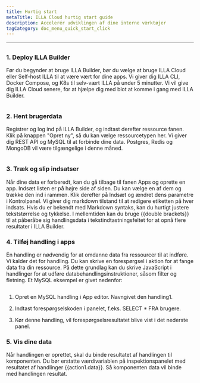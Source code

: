 ```yaml
---
title: Hurtig start
metaTitle: ILLA Cloud hurtig start guide
description: Accelerér udviklingen af dine interne værktøjer
tagCategory: doc_menu_quick_start_click
---
```


* * *

## <Heading hidden>Oversigt</Heading>

### 1.  Deploy ILLA Builder

Før du begynder at bruge ILLA Builder, bør du vælge at bruge ILLA Cloud eller Self-host ILLA til at være vært for dine apps. Vi giver dig ILLA CLI, Docker Compose, og K8s til selv-vært ILLA på under 5 minutter. Vi vil give dig ILLA Cloud senere, for at hjælpe dig med blot at komme i gang med ILLA Builder.

<img
  src='https://cdn.illacloud.com/official-website/img/docs/qs_e_1.png'
  alt=""
/>

### 2.  Hent brugerdata

Registrer og log ind på ILLA Builder, og indtast derefter ressource fanen. Klik på knappen "Opret ny", så du kan vælge ressourcetypen her. Vi giver dig REST API og MySQL til at forbinde dine data. Postgres, Redis og MongoDB vil være tilgængelige i denne måned.

<img
  src='https://cdn.illacloud.com/official-website/img/docs/qs_e_2.png'
  alt=""
/>

### 3.  Træk og slip indsatser

Når dine data er forberedt, kan du gå tilbage til fanen Apps og oprette en app. Indsæt listen er på højre side af siden. Du kan vælge en af dem og trække den ind i rammen. Klik derefter på Indsæt og ændret dens parametre i Kontrolpanel. Vi giver dig markdown tilstand til at redigere etiketten på hver indsats. Hvis du er bekendt med Markdown syntaks, kan du hurtigt justere tekststørrelse og tykkelse. I mellemtiden kan du bruge {{double brackets}} til at påberåbe sig handlingsdata i tekstindtastningsfeltet for at opnå flere resultater i ILLA Builder.

### 4.  Tilføj handling i apps

En handling er nødvendig for at omdanne data fra ressourcer til at indføre. Vi kalder det for handling. Du kan skrive en forespørgsel i aktion for at fange data fra din ressource. På dette grundlag kan du skrive JavaScript i handlinger for at udføre databehandlingsinstruktioner, såsom filter og fletning. Et MySQL eksempel er givet nedenfor:

<img
  src='https://cdn.illacloud.com/official-website/img/docs/qs_e_3.png'
  alt=""
/>

1.  Opret en MySQL handling i App editor. Navngivet den handling1.

2.  Indtast forespørgselskoden i panelet, f.eks. SELECT \* FRA brugere.

3.  Kør denne handling, vil forespørgselsresultatet blive vist i det nederste panel.

### 5.  Vis dine data

Når handlingen er oprettet, skal du binde resultatet af handlingen til komponenten. Du bør erstatte værdivariablen på inspektionspanelet med resultatet af handlinger {{action1.data}}. Så komponenten data vil binde med handlingen resultat. 
